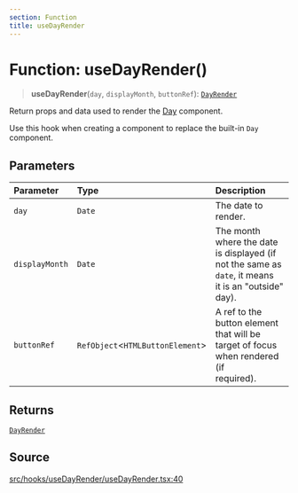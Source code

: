 ```yaml
---
section: Function
title: useDayRender
---
```


# Function: useDayRender()

> **useDayRender**(`day`, `displayMonth`, `buttonRef`): [`DayRender`](/api/latest/type-aliases/DayRender.mdx)

Return props and data used to render the [Day](/api/latest/functions/Day.mdx) component.

Use this hook when creating a component to replace the built-in `Day`
component.

## Parameters

| Parameter | Type | Description |
| :------ | :------ | :------ |
| `day` | `Date` | The date to render. |
| `displayMonth` | `Date` | The month where the date is displayed (if not the same as `date`, it means<br />it is an "outside" day). |
| `buttonRef` | `RefObject`\<`HTMLButtonElement`\> | A ref to the button element that will be target of focus when rendered (if<br />required). |

## Returns

[`DayRender`](/api/latest/type-aliases/DayRender.mdx)

## Source

[src/hooks/useDayRender/useDayRender.tsx:40](https://github.com/gpbl/react-day-picker/blob/a8bfa5451/src/hooks/useDayRender/useDayRender.tsx#L40)
